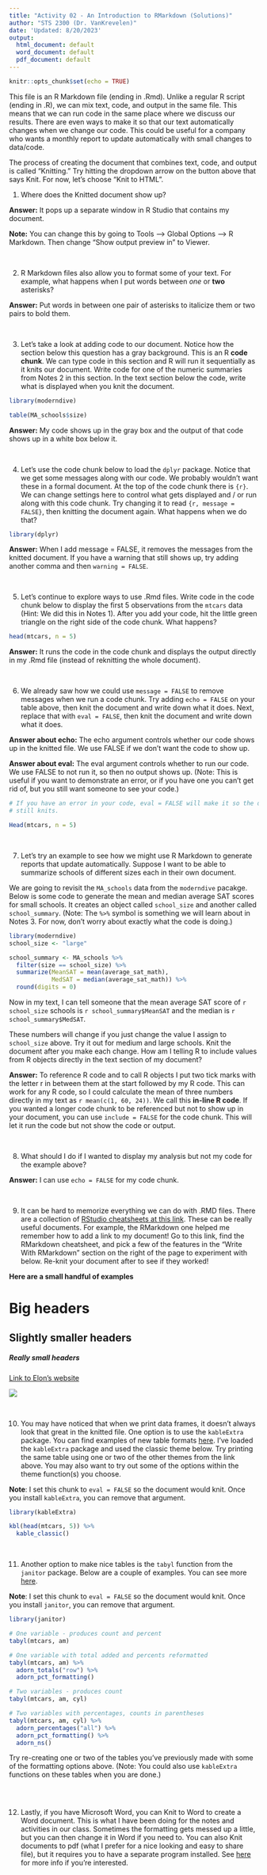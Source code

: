 ```yaml
---
title: "Activity 02 - An Introduction to RMarkdown (Solutions)"
author: "STS 2300 (Dr. VanKrevelen)"
date: 'Updated: 8/20/2023'
output:
  html_document: default
  word_document: default
  pdf_document: default
---
```


```r
knitr::opts_chunk$set(echo = TRUE)
```

This file is an R Markdown file (ending in .Rmd). Unlike a regular R script (ending in .R), we can mix text, code, and output in the same file. This means that we can run code in the same place where we discuss our results. There are even ways to make it so that our text automatically changes when we change our code. This could be useful for a company who wants a monthly report to update automatically with small changes to data/code.

The process of creating the document that combines text, code, and output is called "Knitting." Try hitting the dropdown arrow on the button above that says Knit. For now, let's choose "Knit to HTML".

1. Where does the Knitted document show up?

**Answer:** It pops up a separate window in R Studio that contains my document.

**Note:** You can change this by going to Tools --> Global Options --> R Markdown. Then change "Show output preview in" to Viewer.

<br>


2. R Markdown files also allow you to format some of your text. For example, what happens when I put words between *one* or **two** asterisks?

**Answer:** Put words in between one pair of asterisks to italicize them or two pairs to bold them.

<br>


3. Let's take a look at adding code to our document. Notice how the section below this question has a gray background. This is an R **code chunk**. We can type code in this section and R will run it sequentially as it knits our document. Write code for one of the numeric summaries from Notes 2 in this section. In the text section below the code, write what is displayed when you knit the document.

```r
library(moderndive)

table(MA_schools$size)
```

**Answer:** My code shows up in the gray box and the output of that code shows up in a white box below it.

<br>


4. Let's use the code chunk below to load the `dplyr` package. Notice that we get some messages along with our code. We probably wouldn't want these in a formal document. At the top of the code chunk there is `{r}`. We can change settings here to control what gets displayed and / or run along with this code chunk. Try changing it to read `{r, message = FALSE}`, then knitting the document again. What happens when we do that?

```r
library(dplyr)
```

**Answer:** When I add message = FALSE, it removes the messages from the knitted document. If you have a warning that still shows up, try adding another comma and then `warning = FALSE`.

<br>


5. Let's continue to explore ways to use .Rmd files. Write code in the code chunk below to display the first 5 observations from the `mtcars` data (Hint: We did this in Notes 1). After you add your code, hit the little green triangle on the right side of the code chunk. What happens?

```r
head(mtcars, n = 5)
```

**Answer:** It runs the code in the code chunk and displays the output directly in my .Rmd file (instead of reknitting the whole document).

<br>


6. We already saw how we could use `message = FALSE` to remove messages when we run a code chunk. Try adding `echo = FALSE` on your table above, then knit the document and write down what it does. Next, replace that with `eval = FALSE`, then knit the document and write down what it does.

**Answer about echo:** The echo argument controls whether our code shows up in the knitted file. We use FALSE if we don't want the code to show up.

**Answer about eval:** The eval argument controls whether to run our code. We use FALSE to not run it, so then no output shows up. (Note: This is useful if you want to demonstrate an error, or if you have one you can't get rid of, but you still want someone to see your code.)


```r
# If you have an error in your code, eval = FALSE will make it so the document 
# still knits.

Head(mtcars, n = 5)
```


<br>


7. Let's try an example to see how we might use R Markdown to generate reports that update automatically. Suppose I want to be able to summarize schools of different sizes each in their own document.

We are going to revisit the `MA_schools` data from the `moderndive` pacakge. Below is some code to generate the mean and median average SAT scores for small schools. It creates an object called `school_size` and another called `school_summary`. (Note: The `%>%` symbol is something we will learn about in Notes 3. For now, don't worry about exactly what the code is doing.)

```r
library(moderndive)
school_size <- "large"

school_summary <- MA_schools %>%
  filter(size == school_size) %>%
  summarize(MeanSAT = mean(average_sat_math), 
            MedSAT = median(average_sat_math)) %>%
  round(digits = 0)
```

Now in my text, I can tell someone that the mean average SAT score of `r school_size` schools is `r school_summary$MeanSAT` and the median is `r school_summary$MedSAT`. 

These numbers will change if you just change the value I assign to `school_size` above. Try it out for medium and large schools. Knit the document after you make each change. How am I telling R to include values from R objects directly in the text section of my document?

**Answer:** To reference R code and to call R objects I put two tick marks with the letter r in between them at the start followed by my R code. This can work for any R code, so I could calculate the mean of three numbers directly in my text as `r mean(c(1, 60, 24))`. We call this **in-line R code**. If you wanted a longer code chunk to be referenced but not to show up in your document, you can use `include = FALSE` for the code chunk. This will let it run the code but not show the code or output.

<br>


8. What should I do if I wanted to display my analysis but not my code for the example above?

**Answer:** I can use `echo = FALSE` for my code chunk. 

<br>


9. It can be hard to memorize everything we can do with .RMD files. There are a collection of [RStudio cheatsheets at this link](https://www.rstudio.com/resources/cheatsheets/). These can be really useful documents. For example, the RMarkdown one helped me remember how to add a link to my document! Go to this link, find the RMarkdown cheatsheet, and pick a few of the features in the "Write With RMarkdown" section on the right of the page to experiment with below. Re-knit your document after to see if they worked!

**Here are a small handful of examples**

# Big headers

## Slightly smaller headers

##### Really small headers

[Link to Elon's website](https://www.elon.edu/)

![](https://marvel-b1-cdn.bc0a.com/f00000000297652/www.elon.edu/u/university-communications/wp-content/uploads/sites/137/2018/07/download-primary-standard.png)

<br>


10. You may have noticed that when we print data frames, it doesn't always look that great in the knitted file. One option is to use the `kableExtra` package. You can find examples of new table formats [here](https://cran.r-project.org/web/packages/kableExtra/vignettes/awesome_table_in_html.html). I've loaded the `kableExtra` package and used the classic theme below. Try printing the same table using one or two of the other themes from the link above. You may also want to try out some of the options within the theme function(s) you choose.

**Note**: I set this chunk to `eval = FALSE` so the document would knit. Once you install `kableExtra`, you can remove that argument.

```r
library(kableExtra)

kbl(head(mtcars, 5)) %>%
  kable_classic()
```

<br>


11. Another option to make nice tables is the `tabyl` function from the `janitor` package. Below are a couple of examples. You can see more [here](https://cran.r-project.org/web/packages/janitor/vignettes/tabyls.html).

**Note**: I set this chunk to `eval = FALSE` so the document would knit. Once you install `janitor`, you can remove that argument.

```r
library(janitor)

# One variable - produces count and percent
tabyl(mtcars, am)

# One variable with total added and percents reformatted
tabyl(mtcars, am) %>%
  adorn_totals("row") %>%
  adorn_pct_formatting()

# Two variables - produces count
tabyl(mtcars, am, cyl)

# Two variables with percentages, counts in parentheses
tabyl(mtcars, am, cyl) %>%
  adorn_percentages("all") %>%
  adorn_pct_formatting() %>%
  adorn_ns()
```

Try re-creating one or two of the tables you've previously made with some of the formatting options above. (Note: You could also use `kableExtra` functions on these tables when you are done.)

```r

```

<br>


12. Lastly, if you have Microsoft Word, you can Knit to Word to create a Word document. This is what I have been doing for the notes and activities in our class. Sometimes the formatting gets messed up a little, but you can then change it in Word if you need to. You can also Knit documents to pdf (what I prefer for a nice looking and easy to share file), but it requires you to have a separate program installed. See [here](https://yihui.org/tinytex/) for more info if you're interested.